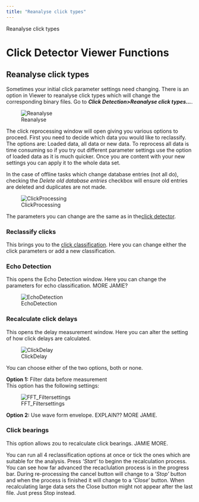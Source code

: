 ```yaml
---
title: "Reanalyse click types"
---
```

 Reanalyse click types 

Click Detector Viewer Functions
===============================

Reanalyse click types
---------------------

Sometimes your initial click parameter settings need changing. There is an option in Viewer to reanalyse click types which will change the corresponding binary files. Go to **_Click Detection>Reanalyse click types..._**.

  
  
![Reanalyse](images/Reanalyse.png)  
  

The click reprocessing window will open giving you various options to proceed. First you need to decide which data you would like to reclassify. The options are: Loaded data, all data or new data. To reprocess all data is time consuming so if you try out different parameter settings use the option of loaded data as it is much quicker. Once you are content with your new settings you can apply it to the whole data set.

In the case of offline tasks which change database entries (not all do), checking the _Delete old database entries_ checkbox will ensure old entries are deleted and duplicates are not made.

  
  
![ClickProcessing](images/ClickProcessing.png)  
  
The parameters you can change are the same as in the[click detector](../../../detectors/clickDetectorHelp/docs/ClickDetector_clickDetector.html).

### Reclassify clicks

This brings you to the [click classification](../../../detectors/clickDetectorHelp/docs/ClickDetector_clickClassification.html). Here you can change either the click parameters or add a new classification.

### Echo Detection

This opens the Echo Detection window. Here you can change the parameters for echo classification. MORE JAMIE?

  
![EchoDetection](images/EchoDetection.png)  

### Recalculate click delays

This opens the delay measurement window. Here you can alter the setting of how click delays are calculated.  
  
![ClickDelay](images/ClickDelay.png)  
  
You can choose either of the two options, both or none.  
  
**Option 1:** Filter data before measurement  
This option has the following settings:  
  
![FFT_Filtersettings](images/FFT_Filtersettings.png)  
  
**Option 2:** Use wave form envelope. EXPLAIN?? MORE JAMIE.

### Click bearings

This option allows zou to recalculate click bearings. JAMIE MORE.  
  
You can run all 4 reclassification options at once or tick the ones which are suitable for the analysis. Press _'Start'_ to beginn the recalculation process. You can see how far advanced the recaclulation process is in the progress bar. During re-processing the cancel button will change to a _'Stop'_ button and when the process is finished it will change to a _'Close'_ button. When recalculating large data sets the Close button might not appear after the last file. Just press Stop instead.